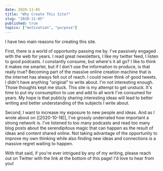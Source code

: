 ```yaml
---
date: 2020-11-05
title: "Why Create This Site?"
slug: "2020-11-05"
published: true
topics: ["motivation", "purpose"]
---
```

I have two main reasons for creating this site. 

First, there is a world of opportunity passing me by. I've passively engaged with the web for years. I read great newsletters, I like my twitter feed, I listen to good podcasts. I constantly consume, but where's it all go? I like to think it makes me smarter, but if I don't use the information to produce, is that really true? Becoming part of the massive online creation machine that is the internet has always felt out of reach. I could never think of good tweets. I didn't have anything "original" to write about. I'm not interesting enough. Those thoughts kept me stuck. This site is my attempt to get unstuck. It's time to put my consumption to use and add to all work I've consumed for years. My hope is that publicly sharing interesting ideas will lead to better writing and better understanding of the subjects I write about. 

Second, I want to increase my exposure to new people and ideas. And as I wrote about on [[2020-10-18]], I've grossly underrated how important a strong network is. I've listened to too many podcasts and read too many blog posts about the serendipitous magic that can happen as the result of ideas and content shared online. Not taking advantage of the opportunity to improve my own thinking while also finding new ideas and connections is a massive regret waiting to happen. 

With that said, if you're ever intrigued by any of my writing, please reach out on Twitter with the link at the bottom of this page! I'd love to hear from you! 
